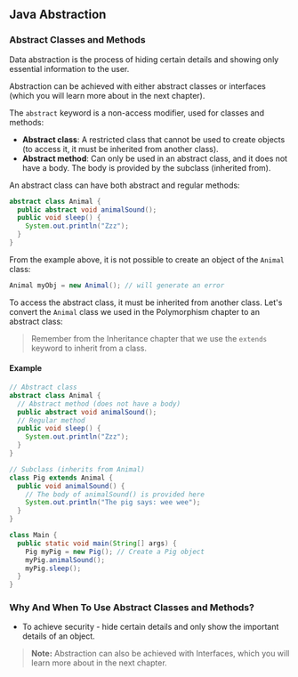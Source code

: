 ## Java Abstraction

### Abstract Classes and Methods

Data abstraction is the process of hiding certain details and showing only essential information to the user.

Abstraction can be achieved with either abstract classes or interfaces (which you will learn more about in the next chapter).

The `abstract` keyword is a non-access modifier, used for classes and methods:

- **Abstract class**: A restricted class that cannot be used to create objects (to access it, it must be inherited from another class).
- **Abstract method**: Can only be used in an abstract class, and it does not have a body. The body is provided by the subclass (inherited from).

An abstract class can have both abstract and regular methods:

```java
abstract class Animal {
  public abstract void animalSound();
  public void sleep() {
    System.out.println("Zzz");
  }
}
```

From the example above, it is not possible to create an object of the `Animal` class:

```java
Animal myObj = new Animal(); // will generate an error
```

To access the abstract class, it must be inherited from another class. Let's convert the `Animal` class we used in the Polymorphism chapter to an abstract class:

> Remember from the Inheritance chapter that we use the `extends` keyword to inherit from a class.

#### Example

```java
// Abstract class
abstract class Animal {
  // Abstract method (does not have a body)
  public abstract void animalSound();
  // Regular method
  public void sleep() {
    System.out.println("Zzz");
  }
}

// Subclass (inherits from Animal)
class Pig extends Animal {
  public void animalSound() {
    // The body of animalSound() is provided here
    System.out.println("The pig says: wee wee");
  }
}

class Main {
  public static void main(String[] args) {
    Pig myPig = new Pig(); // Create a Pig object
    myPig.animalSound();
    myPig.sleep();
  }
}
```

### Why And When To Use Abstract Classes and Methods?

- To achieve security - hide certain details and only show the important details of an object.

> **Note:** Abstraction can also be achieved with Interfaces, which you will learn more about in the next chapter.